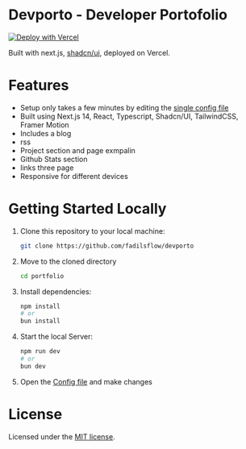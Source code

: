 # Devporto - Developer Portofolio
[![Deploy with Vercel](https://vercel.com/button)](https://vercel.com/new/clone?repository-url=https://github.com/fadilsflow/devporto)

Built with next.js, [shadcn/ui](https://ui.shadcn.com/), deployed on Vercel.

# Features

- Setup only takes a few minutes by editing the [single config file](./app/data.ts)
- Built using Next.js 14, React, Typescript, Shadcn/UI, TailwindCSS, Framer Motion
- Includes a blog 
- rss
- Project section and page exmpalin
- Github Stats section
- links three page
- Responsive for different devices


# Getting Started Locally

1. Clone this repository to your local machine:

   ```bash
   git clone https://github.com/fadilsflow/devporto
   ```

2. Move to the cloned directory

   ```bash
   cd portfolio
   ```

3. Install dependencies:

   ```bash
   npm install
   # or
   bun install
   ```

4. Start the local Server:

   ```bash
   npm run dev
   # or
   bun dev
   ```

5. Open the [Config file](./app/data.ts) and make changes

# License

Licensed under the [MIT license](https://github.com/dillionverma/portfolio/blob/main/LICENSE.md).